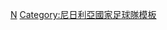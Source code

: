 {{National squad
 | name      = 2008年奧運會男子足球尼日利亞參賽名單
 | bg        = #008751
 | fg        = white
 | country   = 尼日利亞
 | flag      = Nigeria
 | comp link = 2008年夏季奧林匹克運動會男子足球比賽
 | comp      = 2008年夏季奥运会男子足球比赛（銀牌）
 | p1        = [[安布罗斯·范泽金|范泽金]] 
 | p2        = [[Chibuzor Okonkwo|奥孔克沃]]
 | p3        = [[塔耶·塔伊沃|-{zh-hans:塔伊沃;zh-hk:泰禾;zh-tw:泰禾;}-]]
 | p4        = [[昂耶卡奇·阿帕姆|阿帕姆]]
 | p5        = [[德里·阿德勒耶|阿德勒耶]]
 | p6        = [[芒达伊·詹姆斯|詹姆斯]] 
 | p7        = [[奇内杜·奥巴西|-{zh-hans:奥巴西;zh-hk:奧巴斯;zh-tw:奧巴西;}-]] 
 | p8        = [[辛尼·卡爾達|-{zh-hans:凯塔;zh-hk:卡爾達;zh-tw:凱塔;}-]] 
 | p9        = [[维克多·奥比纳|-{zh-hans:奥比纳;zh-hk:奧賓拿;zh-tw:奧比納;}-]] 
 | p10       = {{link-en|普罗米斯·伊萨克|Promise Isaac}}
 | p11       = [[萨洛蒙·奥科隆克沃|奥科隆克沃]]
 | p12       = [[欧鲁瓦费米·阿吉洛雷|阿吉洛雷]]
 | p13       = [[欧鲁巴约·阿德费米|阿德费米]]
 | p14       = [[彼得·奧丹維治|-{zh-hans:奥代姆温吉;zh-hk:奧丹維治;zh-tw:奧代姆温吉;}-]]
 | p15       = [[埃费·安布罗斯|-{zh-hans:安布罗斯; zh-hk:岩布斯}-]]
 | p16       = [[维克托·阿尼切贝|-{zh-hans:阿尼切贝;zh-hk:安尼捷比;zh-tw:阿尼切貝;}-]] 
 | p17       = [[埃马努埃尔·埃克波|埃克波]] 
 | p18       = [[伊克楚库·埃泽恩瓦|埃泽恩瓦]] 
 | p19       = [[Oladapo Olufemi|奥卢费米]] 
 | coach     = [[萨姆逊·西亚西亚|西亚西亚]]
}}<noinclude>
[[Category:2008年奥运会男子足球参赛名单模板|N]]
[[Category:尼日利亞國家足球隊模板]]
</noinclude>